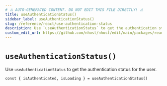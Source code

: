 ```yaml
---
# ⚠️ AUTO-GENERATED CONTENT. DO NOT EDIT THIS FILE DIRECTLY! ⚠️
title: useAuthenticationStatus()
sidebar_label: useAuthenticationStatus()
slug: /reference/react/use-authentication-status
description: Use `useAuthenticationStatus` to get the authentication status for the user.
custom_edit_url: https://github.com/nhost/nhost/edit/main/packages/react/src/useAuthenticationStatus.ts#L13
---
```


# `useAuthenticationStatus()`

Use `useAuthenticationStatus` to get the authentication status for the user.

```tsx
const { isAuthenticated, isLoading } = useAuthenticationStatus()
```
